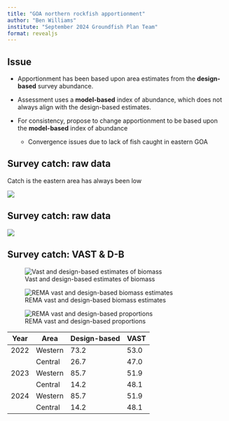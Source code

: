 ```yaml
---
title: "GOA northern rockfish apportionment"
author: "Ben Williams"
institute: "September 2024 Groundfish Plan Team"
format: revealjs
---
```


## Issue

-   Apportionment has been based upon area estimates from the **design-based** survey abundance.

-   Assessment uses a **model-based** index of abundance, which does not always align with the design-based estimates.

-   For consistency, propose to change apportionment to be based upon the **model-based** index of abundance

    -   Convergence issues due to lack of fish caught in eastern GOA

## Survey catch: raw data

Catch is the eastern area has always been low

![](figs/map.png){fig-align="center"}

## Survey catch: raw data

![](figs/totals.png){fig-align="center"}

## Survey catch: VAST & D-B

![Vast and design-based estimates of biomass](figs/vast-db.png)

![REMA vast and design-based biomass estimates](figs/rema_bio.png)

![REMA vast and design-based proportions](figs/rema_perc.png)

| Year | Area    | Design-based | VAST |
|------|---------|--------------|------|
| 2022 | Western | 73.2         | 53.0 |
|      | Central | 26.7         | 47.0 |
| 2023 | Western | 85.7         | 51.9 |
|      | Central | 14.2         | 48.1 |
| 2024 | Western | 85.7         | 51.9 |
|      | Central | 14.2         | 48.1 |
